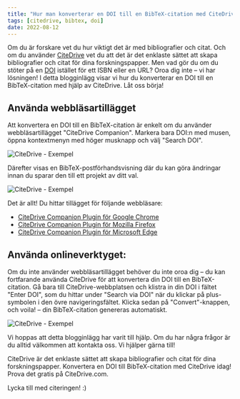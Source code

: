 ```yaml
---
title: "Hur man konverterar en DOI till en BibTeX-citation med CiteDrive"
tags: [citedrive, bibtex, doi]
date: 2022-08-12
---
```



Om du är forskare vet du hur viktigt det är med bibliografier och citat. Och om du använder [CiteDrive](https://www.citedrive.com/) vet du att det är det enklaste sättet att skapa bibliografier och citat för dina forskningspapper. Men vad gör du om du stöter på en [DOI](/fields/doi/) istället för ett ISBN eller en URL? Oroa dig inte – vi har lösningen! I detta blogginlägg visar vi hur du konverterar en DOI till en BibTeX-citation med hjälp av CiteDrive. Låt oss börja!

<CiteDrive />

## Använda webbläsartillägget
Att konvertera en DOI till en BibTeX-citation är enkelt om du använder webbläsartillägget "CiteDrive Companion". Markera bara DOI:n med musen, öppna kontextmenyn med höger musknapp och välj "Search DOI".

![CiteDrive - Exempel](@assets/images/tutorial/browserextension-search-doi.png)

Därefter visas en BibTeX-postförhandsvisning där du kan göra ändringar innan du sparar den till ett projekt av ditt val.

![CiteDrive - Exempel](@assets/images/tutorial/browserextension-bibtex-preview.png)

Det är allt! Du hittar tillägget för följande webbläsare:

* [CiteDrive Companion Plugin för Google Chrome](https://chrome.google.com/webstore/detail/citedrive-bibtex-companio/gmmonfphegngpcbcapfbgembkjeookik)
* [CiteDrive Companion Plugin för Mozilla Firefox](https://addons.mozilla.org/af/firefox/addon/citedrive-companion/)
* [CiteDrive Companion Plugin för Microsoft Edge](https://microsoftedge.microsoft.com/addons/detail/citedrive-bibtex-compan/kpmepfpbjehnlgfbcnbmgihklkkmfnpo)

## Använda onlineverktyget:
Om du inte använder webbläsartillägget behöver du inte oroa dig – du kan fortfarande använda CiteDrive för att konvertera din DOI till en BibTeX-citation. Gå bara till CiteDrive-webbplatsen och klistra in din DOI i fältet "Enter DOI", som du hittar under "Search via DOI" när du klickar på plus-symbolen i den övre navigeringsfältet. Klicka sedan på "Convert"-knappen, och voila! – din BibTeX-citation genereras automatiskt.

![CiteDrive - Exempel](@assets/images/tutorial/citedrive-search-doi.png)

Vi hoppas att detta blogginlägg har varit till hjälp. Om du har några frågor är du alltid välkommen att kontakta oss. Vi hjälper gärna till!

CiteDrive är det enklaste sättet att skapa bibliografier och citat för dina forskningspapper. Konvertera en DOI till BibTeX-citation med CiteDrive idag! Prova det gratis på CiteDrive.com.

Lycka till med citeringen! :)
